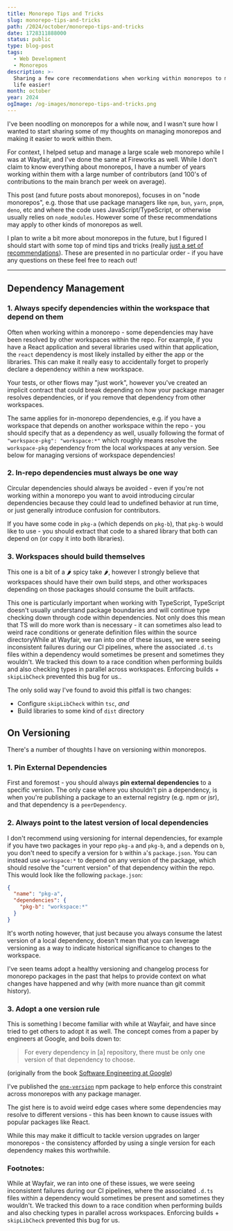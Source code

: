 ```yaml
---
title: Monorepo Tips and Tricks
slug: monorepo-tips-and-tricks
path: /2024/october/monorepo-tips-and-tricks
date: 1728311888000
status: public
type: blog-post
tags:
  - Web Development
  - Monorepos
description: >-
  Sharing a few core recommendations when working within monorepos to make your
  life easier!
month: october
year: 2024
ogImage: /og-images/monorepo-tips-and-tricks.png
---
```



I've been noodling on monorepos for a while now, and I wasn't sure how I wanted to start sharing some of my thoughts on managing monorepos and making it easier to work within them.

For context, I helped setup and manage a large scale web monorepo while I was at Wayfair, and I've done the same at Fireworks as well. While I don't claim to know everything about monorepos, I have a number of years working within them with a large number of contributors (and 100's of contributions to the main branch per week on average).

This post (and future posts about monorepos), focuses in on "node monorepos", e.g. those that use package managers like `npm`, `bun`, `yarn`, `pnpm`, `deno`, etc and where the code uses JavaScript/TypeScript, or otherwise usually relies on `node_modules`. However some of these recommendations may apply to other kinds of monorepos as well.

I plan to write a bit more about monorepos in the future, but I figured I should start with some top of mind tips and tricks (really [just a set of recommendations](https://www.youtube.com/watch?v=k9ojK9Q_ARE)). These are presented in no particular order - if you have any questions on these feel free to reach out!

---

## Dependency Management

### 1. Always specify dependencies within the workspace that depend on them

Often when working within a monorepo - some dependencies may have been resolved by other workspaces within the repo. For example, if you have a React application and several libraries used within that application, the `react` dependency is most likely installed by either the app or the libraries. This can make it really easy to accidentally forget to properly declare a dependency within a new workspace.

Your tests, or other flows may "just work", however you've created an implicit contract that could break depending on how your package manager resolves dependencies, or if you remove that dependency from other workspaces.

The same applies for in-monorepo dependencies, e.g. if you have a workspace that depends on another workspace within the repo - you should specify that as a dependency as well, usually following the format of `"workspace-pkg": "workspace:*"` which roughly means resolve the `workspace-pkg` dependency from the local workspaces at any version. See below for managing versions of workspace dependencies!

### 2. In-repo dependencies must always be one way

Circular dependencies should always be avoided - even if you're not working within a monorepo you want to avoid introducing circular dependencies because they could lead to undefined behavior at run time, or just generally introduce confusion for contributors.

If you have some code in `pkg-a` (which depends on `pkg-b`), that `pkg-b` would like to use - you should extract that code to a shared library that both can depend on (or copy it into both libraries).

### 3. Workspaces should build themselves

This one is a bit of a 🌶 spicy take 🌶, however I strongly believe that workspaces should have their own build steps, and other workspaces depending on those packages should consume the built artifacts.

This one is particularly important when working with TypeScript, TypeScript doesn't usually understand package boundaries and will continue type checking down through code within dependencies. Not only does this mean that TS will do more work than is necessary - it can sometimes also lead to weird race conditions or generate definition files within the source directory<FootnoteRef id="1">While at Wayfair, we ran into one of these issues, we were seeing inconsistent failures during our CI pipelines, where the associated `.d.ts` files within a dependency would sometimes be present and sometimes they wouldn't. We tracked this down to a race condition when performing builds and also checking types in parallel across workspaces. Enforcing builds + `skipLibCheck` prevented this bug for us.</FootnoteRef>.

The only solid way I've found to avoid this pitfall is two changes:

- Configure `skipLibCheck` within `tsc`, _and_
- Build libraries to some kind of `dist` directory

## On Versioning

There's a number of thoughts I have on versioning within monorepos.

### 1. Pin External Dependencies

First and foremost - you should always **pin external dependencies** to a specific version. The only case where you shouldn't pin a dependency, is when you're publishing a package to an external registry (e.g. npm or jsr), and that dependency is a `peerDependency`.

### 2. Always point to the latest version of local dependencies

I don't recommend using versioning for internal dependencies, for example if you have two packages in your repo `pkg-a` and `pkg-b`, and `a` depends on `b`, you don't need to specify a version for `b` within `a`'s `package.json`. You can instead use `workspace:*` to depend on any version of the package, which should resolve the "current version" of that dependency within the repo. This would look like the following `package.json`:

```json
{
  "name": "pkg-a",
  "dependencies": {
    "pkg-b": "workspace:*"
  }
}
```

<Callout>
It's worth noting however, that just because you always consume the latest version of a local dependency, doesn't mean that you can leverage versioning as a way to indicate historical significance to changes to the workspace.

I've seen teams adopt a healthy versioning and changelog process for monorepo packages in the past that helps to provide context on what changes have happened and why (with more nuance than git commit history).
</Callout>

### 3. Adopt a one version rule

This is something I become familiar with while at Wayfair, and have since tried to get others to adopt it as well. The concept comes from a paper by engineers at Google, and boils down to:

> For every dependency in [a] repository, there must be only one version of that dependency to choose.

(originally from the book [Software Engineering at Google](https://www.google.com/books/edition/_/V3TTDwAAQBAJ?hl=en))

I've published the [`one-version`](https://github.com/hamlim/one-version) npm package to help enforce this constraint across monorepos with any package manager.

The gist here is to avoid weird edge cases where some dependencies may resolve to different versions - this has been known to cause issues with popular packages like React.

While this may make it difficult to tackle version upgrades on larger monorepos - the consistency afforded by using a single version for each dependency makes this worthwhile.


### Footnotes:

<Footnote id="1">While at Wayfair, we ran into one of these issues, we were seeing inconsistent failures during our CI pipelines, where the associated `.d.ts` files within a dependency would sometimes be present and sometimes they wouldn't. We tracked this down to a race condition when performing builds and also checking types in parallel across workspaces. Enforcing builds + `skipLibCheck` prevented this bug for us.</Footnote>
